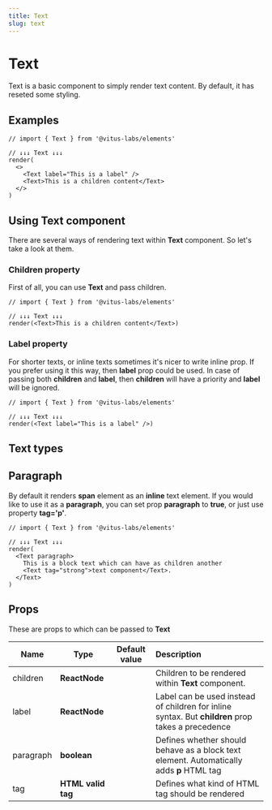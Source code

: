 ```yaml
---
title: Text
slug: text
---
```


<!-- // import Example from './examples/example.mdx'
// import RenderChildren from './examples/render-children.mdx'
// import RenderLabel from './examples/render-label.mdx'
// import TypeParagraph from './examples/type-paragraph.mdx'
// import Props from './props.mdx' -->

# Text

Text is a basic component to simply render text content. By default, it
has reseted some styling.

## Examples

```tsx
// import { Text } from '@vitus-labs/elements'

// ↓↓↓ Text ↓↓↓
render(
  <>
    <Text label="This is a label" />
    <Text>This is a children content</Text>
  </>
)
```

## Using Text component

There are several ways of rendering text within **Text** component. So
let's take a look at them.

### Children property

First of all, you can use **Text** and pass children.

```tsx
// import { Text } from '@vitus-labs/elements'

// ↓↓↓ Text ↓↓↓
render(<Text>This is a children content</Text>)
```

### Label property

For shorter texts, or inline texts sometimes it's nicer to write
inline prop. If you prefer using it this way, then **label** prop
could be used. In case of passing both **children** and **label**,
then **children** will have a priority and **label** will be ignored.

```tsx
// import { Text } from '@vitus-labs/elements'

// ↓↓↓ Text ↓↓↓
render(<Text label="This is a label" />)
```

## Text types

## Paragraph

By default it renders **span** element as an **inline** text element.
If you would like to use it as a **paragraph**, you can set prop
**paragraph** to **true**, or just use property **tag='p'**.

```tsx
// import { Text } from '@vitus-labs/elements'

// ↓↓↓ Text ↓↓↓
render(
  <Text paragraph>
    This is a block text which can have as children another
    <Text tag="strong">text component</Text>.
  </Text>
)
```

## Props

These are props to which can be passed to **Text**

| Name      | Type               | Default value | Description                                                                                       |
| --------- | ------------------ | :-----------: | :------------------------------------------------------------------------------------------------ |
| children  | **ReactNode**      |               | Children to be rendered within **Text** component.                                                |
| label     | **ReactNode**      |               | Label can be used instead of children for inline syntax. But **children** prop takes a precedence |
| paragraph | **boolean**        |               | Defines whether should behave as a block text element. Automatically adds **p** HTML tag          |
| tag       | **HTML valid tag** |               | Defines what kind of HTML tag should be rendered                                                  |
